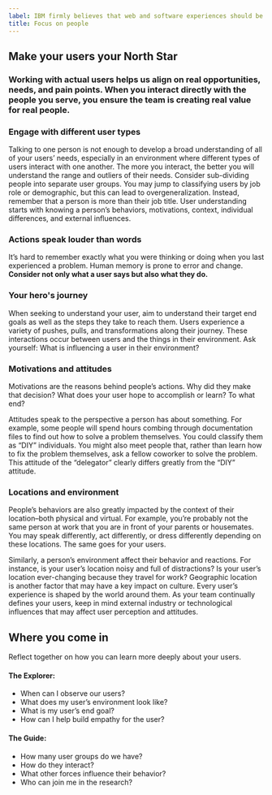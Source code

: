 ```yaml
---
label: IBM firmly believes that web and software experiences should be accessible for everyone, regardless of abilities or impairments ... update label.
title: Focus on people
---
```


## Make your users your North Star

### Working with actual users helps us align on real opportunities, needs, and pain points. When you interact directly with the people you serve, you ensure the team is creating real value for real people. 

### Engage with different user types

Talking to one person is not enough to develop a broad understanding of all of your users’ needs, especially in an environment where different types of users interact with one another. The more you interact, the better you will understand the range and outliers of their needs. Consider sub-dividing people into separate user groups. You may jump to classifying users by job role or demographic, but this can lead to overgeneralization. Instead, remember that a person is more than their job title. User understanding starts with knowing a person’s behaviors, motivations, context, individual differences, and external influences.

### Actions speak louder than words

It’s hard to remember exactly what you were thinking or doing when you last experienced a problem. Human memory is prone to error and change. **Consider not only what a user says but also what they do.**

### Your hero's journey

When seeking to understand your user, aim to understand their target end goals as well as the steps they take to reach them. Users experience a variety of pushes, pulls, and transformations along their journey. These interactions occur between users and the things in their environment. Ask yourself: What is influencing a user in their environment? 

### Motivations and attitudes

Motivations are the reasons behind people’s actions. Why did they make that decision? What does your user hope to accomplish or learn? To what end?

Attitudes speak to the perspective a person has about something. For example, some people will spend hours combing through documentation files to find out how to solve a problem themselves. You could classify them as “DIY” individuals. You might also meet people that, rather than learn how to fix the problem themselves, ask a fellow coworker to solve the problem. This attitude of the “delegator” clearly differs greatly from the “DIY” attitude.

### Locations and environment

People’s behaviors are also greatly impacted by the context of their location–both physical and virtual. For example, you’re probably not the same person at work that you are in front of your parents or housemates. You may speak differently, act differently, or dress differently depending on these locations. The same goes for your users.

Similarly, a person’s environment affect their behavior and reactions. For instance, is your user’s location noisy and full of distractions? Is your user’s location ever-changing because they travel for work? Geographic location is another factor that may have a key impact on culture. Every user’s experience is shaped by the world around them. As your team continually defines your users, keep in mind external industry or technological influences that may affect user perception and attitudes.

## Where you come in

Reflect together on how you can learn more deeply about your users.

#### The Explorer:

- When can I observe our users?
- What does my user’s environment look like?
- What is my user’s end goal?
- How can I help build empathy for the user?

#### The Guide:

- How many user groups do we have?
- How do they interact?
- What other forces influence their behavior?
- Who can join me in the research?
